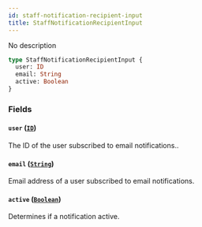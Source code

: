 ```yaml
---
id: staff-notification-recipient-input
title: StaffNotificationRecipientInput
---
```


No description

```graphql
type StaffNotificationRecipientInput {
  user: ID
  email: String
  active: Boolean
}
```

### Fields

#### `user` ([`ID`](/api-reference/scalars/id.mdx))

The ID of the user subscribed to email notifications..

#### `email` ([`String`](/api-reference/scalars/string.mdx))

Email address of a user subscribed to email notifications.

#### `active` ([`Boolean`](/api-reference/scalars/boolean.mdx))

Determines if a notification active.
